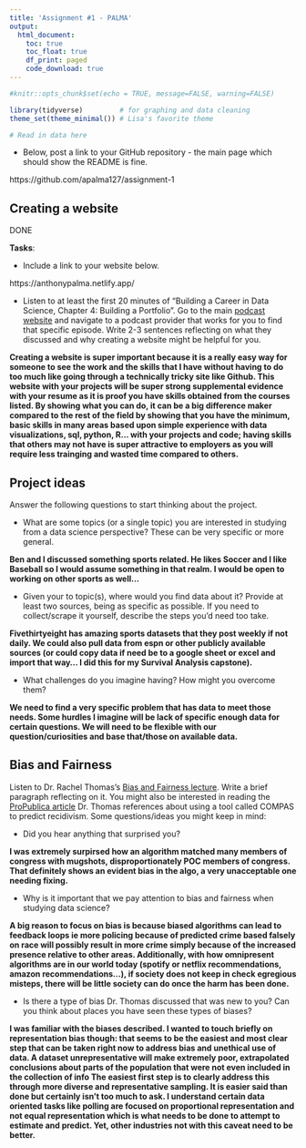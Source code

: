 ```yaml
---
title: 'Assignment #1 - PALMA'
output: 
  html_document:
    toc: true
    toc_float: true
    df_print: paged
    code_download: true
---
```


```r
#knitr::opts_chunk$set(echo = TRUE, message=FALSE, warning=FALSE)
```

```r
library(tidyverse)         # for graphing and data cleaning
theme_set(theme_minimal()) # Lisa's favorite theme
```

```r
# Read in data here
```

-   Below, post a link to your GitHub repository - the main page which should show the README is fine.

https://github.com/apalma127/assignment-1


## Creating a website

DONE

**Tasks**:


-   Include a link to your website below.

https://anthonypalma.netlify.app/


-   Listen to at least the first 20 minutes of "Building a Career in Data Science, Chapter 4: Building a Portfolio". Go to the main [podcast website](https://podcast.bestbook.cool/) and navigate to a podcast provider that works for you to find that specific episode. Write 2-3 sentences reflecting on what they discussed and why creating a website might be helpful for you.

**Creating a website is super important because it is a really easy way for someone to see the work and the skills that I have without having to do too much like going through a technically tricky site like Github. This website with your projects will be super strong supplemental evidence with your resume as it is proof you have skills obtained from the courses listed.  By showing what you can do, it can be a big difference maker compared to the rest of the field by showing that you have the minimum, basic skills in many areas based upon simple experience with data visualizations, sql, python, R... with your projects and code; having skills that others may not have is super attractive to employers as you will require less trainging and wasted time compared to others.**


## Project ideas

Answer the following questions to start thinking about the project.

-   What are some topics (or a single topic) you are interested in studying from a data science perspective? These can be very specific or more general.  

**Ben and I discussed something sports related.  He likes Soccer and I like Baseball so I would assume something in that realm.  I would be open to working on other sports as well...**

-   Given your to topic(s), where would you find data about it? Provide at least two sources, being as specific as possible. If you need to collect/scrape it yourself, describe the steps you'd need too take.

**Fivethirtyeight has amazing sports datasets that they post weekly if not daily.  We could also pull data from espn or other publicly available sources (or could copy data if need be to a google sheet or excel and import that way... I did this for my Survival Analysis capstone).**

-   What challenges do you imagine having? How might you overcome them?  

**We need to find a very specific problem that has data to meet those needs.  Some hurdles I imagine will be lack of specific enough data for certain questions.  We will need to be flexible with our question/curiosities and base that/those on available data.**


## Bias and Fairness

Listen to Dr. Rachel Thomas's [Bias and Fairness lecture](https://ethics.fast.ai/videos/?lesson=2). Write a brief paragraph reflecting on it. You might also be interested in reading the [ProPublica article](https://www.propublica.org/article/machine-bias-risk-assessments-in-criminal-sentencing) Dr. Thomas references about using a tool called COMPAS to predict recidivism. Some questions/ideas you might keep in mind:

-   Did you hear anything that surprised you?

**I was extremely surpirsed how an algorithm matched many members of congress with mugshots, disproportionately POC members of congress.  That definitely shows an evident bias in the algo, a very unacceptable one needing fixing.**

-   Why is it important that we pay attention to bias and fairness when studying data science?

**A big reason to focus on bias is because biased algorithms can lead to feedback loops ie more policing because of predicted crime based falsely on race will possibly result in more crime simply because of the increased presence relative to other areas.  Additionally, with how omnipresent algorithms are in our world today (spotify or netflix recommendations, amazon recommendations...), if society does not keep in check egregious misteps, there will be little society can do once the harm has been done.**

-   Is there a type of bias Dr. Thomas discussed that was new to you? Can you think about places you have seen these types of biases?

**I was familiar with the biases described.  I wanted to touch briefly on representation bias though: that seems to be the easiest and most clear step that can be taken right now to address bias and unethical use of data.  A dataset unrepresentative will make extremely poor, extrapolated conclusions about parts of the population that were not even included in the collection of info  The easiest first step is to clearly address this through more diverse and representative sampling.  It is easier said than done but certainly isn't too much to ask.  I understand certain data oriented tasks like polling are focused on proportional representation and not equal representation which is what needs to be done to attempt to estimate and predict.  Yet, other industries not with this caveat need to be better.** 
